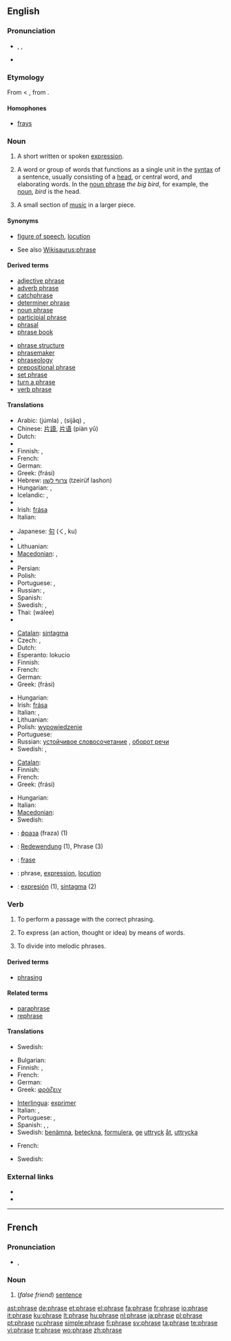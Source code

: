 ==English==
{{wikipedia}}

===Pronunciation===
* {{enPR|frāz}}, {{IPA|/fɹeɪz/}}, {{SAMPA|/fr\eIz/}}
* {{audio|en-us-phrase.ogg|Audio (US)}}
*: {{rhymes|eɪz}}

===Etymology===
From {{LL.}} {{term|phrasis||diction|lang=la}} < {{etyl|grc|en}} {{term|φράσις||manner of expression|lang=grc|sc=polytonic|tr=phrasis}}, from {{term|φράζω||I tell, express|lang=grc|sc=polytonic|tr=phrazō}}.

====Homophones====
* [[frays]]

===Noun===
{{en-noun}}

# A short written or spoken [[expression]].
# {{grammar}} A word or group of words that functions as a single unit in the [[syntax]] of a sentence, usually consisting of a [[head]], or central word, and elaborating words. In the [[noun phrase]] ''the big bird'', for example, the [[noun]], ''bird'' is the head.
# {{music}} A small section of [[music]] in a larger piece.

====Synonyms====
* {{sense|expression}} [[figure of speech]], [[locution]]
* See also [[Wikisaurus:phrase]]

====Derived terms====
{{rel-top|Terms derived from the noun ''phrase''}}
* [[adjective phrase]]
* [[adverb phrase]]
* [[catchphrase]]
* [[determiner phrase]]
* [[noun phrase]]
* [[participial phrase]]
* [[phrasal]]
* [[phrase book]]
{{rel-mid}}
* [[phrase structure]]
* [[phrasemaker]]
* [[phraseology]]
* [[prepositional phrase]]
* [[set phrase]]
* [[turn a phrase]]
* [[verb phrase]]
{{rel-bottom}}

====Translations====
{{trans-top|short written or spoken expression}}
* Arabic: {{Arab|[[جملة|جُمْلَة]]}} (júmla) {{f}}, {{Arab|[[سياق|سِيَاق]]}} (sijāq) {{f}}, {{Arab|[[تعبير|تَعْبِير]]}} {{IPAchar|(taʕbīr)}} {{f}}
* Chinese: [[片語]], [[片语]] (piàn yǔ)
* Dutch: {{t+|nl|uitspraak|f}}
* {{trreq|Esperanto}}
* Finnish: {{t-|fi|fraasi}}, {{t+|fi|lause}}
* French: {{t+|fr|expression|f}}
* German: {{t+|de|Redewendung|f}}
* Greek: {{t+|el|φράση|f|sc=Grek}} (frási)
* Hebrew: [[צרוף לשון]] (tzeirüf lashon) {{g|Hebrew}}
* Hungarian: {{t+|hu|mondás}}, {{t+|hu|kifejezés}}
* Icelandic: {{t-|is|frasi}}, {{t+|is|málsháttur}}
* {{trreq|Indonesian}}
* Irish: [[frása]] {{m}}
* Italian: {{t+|it|espressione|f}}
{{trans-mid}}
* Japanese: [[句]] (く, ku)
* {{trreq|Latvian}}
* Lithuanian: {{t+|lt|žodžių junginys|m|xs=Lithuanian}}
* [[Macedonian]]: {{t|mk|фраза|f|tr=fráza|sc=Cyrl}},  {{t|mk|израз|m|tr=ízraz|sc=Cyrl}}
* {{trreq|Mongolian}}
* Persian: {{t|fa|عبارت |sc=fa-Arab|xs=Persian}}
* Polish: {{t+|pl|zdanie|n}}
* Portuguese: {{t+|pt|expressão|f}}, {{t+|pt|locução|f}}
* Russian: {{t+|ru|фраза|f|sc=Cyrl}}, {{t+|ru|выражение|n|sc=Cyrl}}
* Spanish: {{t+|es|frase|f}}
* Swedish: {{t+|sv|fras|c}}, {{t+|sv|uttryck|n}}
* Thai: {{Thai|[[วลี]]}} (wálee)
* {{trreq|Turkish}}
{{trans-bottom}}

{{trans-top|grammar: group of two or more words that express an idea but do not form a complete sentence}}
* [[Catalan]]: [[sintagma]] {{m}}
* Czech: {{t+|cs|slovní spojení|n}}, {{t+|cs|sousloví|n}}
* Dutch: {{t+|nl|frase|f}}
* Esperanto: lokucio
* Finnish: {{t+|fi|lause}}
* French: {{t+|fr|locution|f}}
* German: {{t+|de|Redewendung|f}}
* Greek: {{t+|el|φράση|f|sc=Grek}} (frási)
{{trans-mid}}
* Hungarian: {{t|hu|szókapcsolat}}
* Irish: [[frása]] {{m}}
* Italian: {{t+|it|locuzione|f}},  {{t+|it|polirematica|f}}
* Lithuanian: {{t+|lt|žodžių junginys|m|xs=Lithuanian}}
* Polish: [[wypowiedzenie]] {{n}}
* Portuguese: {{t+|pt|frase|f}}
* Russian: [[устойчивое словосочетание]] {{n}}, [[оборот речи]]
* Swedish: {{t+|sv|fras|c}}, {{t+|sv|uttryck|n}}
{{trans-bottom}}

{{trans-top|music: small section of music in a larger piece}}
* [[Catalan]]: {{t+|ca|frase|f}}
* Finnish: {{t-|fi|fraasi}}
* French: {{t+|fr|phrase|f}}
* Greek: {{t+|el|φράση|f|sc=Grek}} (frási)
{{trans-mid}}
* Hungarian: {{t+|hu|frázis}}
* Italian: {{t+|it|frase|f}}
* [[Macedonian]]: {{t|mk|фраза|f|tr=fráza|sc=Cyrl}}
* Swedish: {{t+|sv|fras|c}}
{{trans-bottom}}

<!--Remove this section once all of the translations below have been moved into the tables above.-->
{{checktrans-top}}
* {{ttbc|Bulgarian}}: [[фраза]] (fraza) {{f}} (1)
* {{ttbc|German}}: [[Redewendung]] {{f}} (1), Phrase {{f}} (3)
* {{ttbc|Indonesian}}: [[frase]]
* {{ttbc|Interlingua}}: phrase, [[expression#Interlingua|expression]], [[locution#Interlingua|locution]]
* {{ttbc|Spanish}}: [[expresión]] {{f}} (1), [[sintagma]] {{m}} (2)
{{trans-bottom}}

===Verb===
{{en-verb|phras|ing}}

# {{intransitive}}{{music}} To perform a passage with the correct phrasing.
# {{transitive}}To express (an action, thought or idea) by means of words.
# {{transitive}}{{music}} To divide into melodic phrases.

====Derived terms====
* [[phrasing]]

====Related terms====
* [[paraphrase]]
* [[rephrase]]

====Translations====
{{trans-top|music: to perform a passage with the correct phrasing}}
* Swedish: {{t-|sv|frasera}}
{{trans-mid}}
{{trans-bottom}}

{{trans-top|to express by means of words}}
* Bulgarian: {{t+|bg|изразявам|sc=Cyrl}}
* Finnish: {{t+|fi|ilmaista}}, {{t-|fi|fraseerata}}
* French: {{t+|fr|exprimer}}
* German: {{t+|de|formulieren}}
* Greek: [[φράζειν]]
{{trans-mid}}
* [[Interlingua]]: [[exprimer#Interlingua|exprimer]]
* Italian: {{t+|it|esprimere}}, {{t+|it|redigere}}
* Portuguese: {{t+|pt|exprimir}}, {{t+|pt|expressar}}
* Spanish: {{t-|es|formular}}, {{t-|es|expresar}}, {{t+|es|frasear}}
* Swedish: [[benämna]], [[beteckna]], [[formulera]], [[ge]] [[uttryck]] [[åt]], [[uttrycka]]
{{trans-bottom}}

{{trans-top|music: to divide into melodic phrases}}
* French: {{t+|fr|phraser}}
{{trans-mid}}
* Swedish: {{t-|sv|frasera}}
{{trans-bottom}}

===External links===
* {{R:Webster 1913}}
* {{R:Century 1911}}

----

==French==

===Pronunciation===
* {{IPA|/fʁaz/|lang=fr}}, {{SAMPA|/fRaz/|lang=fr}}
*: {{audio|Fr-phrase.ogg|audio}}

===Noun===
{{fr-noun|f}}

# (''false friend'') [[sentence]]

[[ast:phrase]]
[[de:phrase]]
[[et:phrase]]
[[el:phrase]]
[[fa:phrase]]
[[fr:phrase]]
[[io:phrase]]
[[it:phrase]]
[[ku:phrase]]
[[lt:phrase]]
[[hu:phrase]]
[[nl:phrase]]
[[ja:phrase]]
[[pl:phrase]]
[[pt:phrase]]
[[ru:phrase]]
[[simple:phrase]]
[[fi:phrase]]
[[sv:phrase]]
[[ta:phrase]]
[[te:phrase]]
[[vi:phrase]]
[[tr:phrase]]
[[wo:phrase]]
[[zh:phrase]]